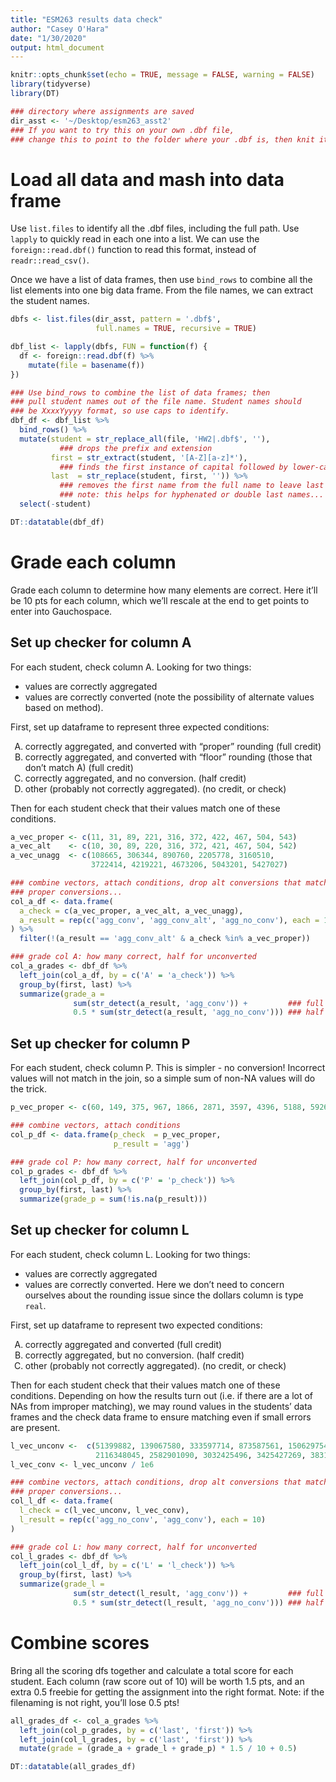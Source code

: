```yaml
---
title: "ESM263 results data check"
author: "Casey O'Hara"
date: "1/30/2020"
output: html_document
---
```


```r
knitr::opts_chunk$set(echo = TRUE, message = FALSE, warning = FALSE)
library(tidyverse)
library(DT)

### directory where assignments are saved
dir_asst <- '~/Desktop/esm263_asst2' 
### If you want to try this on your own .dbf file,
### change this to point to the folder where your .dbf is, then knit it
```

# Load all data and mash into data frame

Use `list.files` to identify all the .dbf files, including the full path.  Use `lapply` to quickly read in each one into a list.  We can use the `foreign::read.dbf()` function to read this format, instead of `readr::read_csv()`.

Once we have a list of data frames, then use `bind_rows` to combine all the list elements into one big data frame.  From the file names, we can extract the student names.

```r
dbfs <- list.files(dir_asst, pattern = '.dbf$',
                   full.names = TRUE, recursive = TRUE)

dbf_list <- lapply(dbfs, FUN = function(f) {
  df <- foreign::read.dbf(f) %>%
    mutate(file = basename(f))
})

### Use bind_rows to combine the list of data frames; then
### pull student names out of the file name. Student names should
### be XxxxYyyyy format, so use caps to identify.
dbf_df <- dbf_list %>%
  bind_rows() %>%
  mutate(student = str_replace_all(file, 'HW2|.dbf$', ''),
           ### drops the prefix and extension
         first = str_extract(student, '[A-Z][a-z]*'),
           ### finds the first instance of capital followed by lower-case
         last  = str_replace(student, first, '')) %>%
           ### removes the first name from the full name to leave last name
           ### note: this helps for hyphenated or double last names...
  select(-student)

DT::datatable(dbf_df)
```

# Grade each column

Grade each column to determine how many elements are correct.  Here it'll be 10 pts for each column, which we'll rescale at the end to get points to enter into Gauchospace.

## Set up checker for column A

For each student, check column A.  Looking for two things:

* values are correctly aggregated
* values are correctly converted (note the possibility of alternate values based on method).

First, set up dataframe to represent three expected conditions:

A) correctly aggregated, and converted with "proper" rounding (full credit)
B) correctly aggregated, and converted with "floor" rounding (those that don't match A) (full credit)
C) correctly aggregated, and no conversion. (half credit)
D) other (probably not correctly aggregated). (no credit, or check)

Then for each student check that their values match one of these conditions.  

```r
a_vec_proper <- c(11, 31, 89, 221, 316, 372, 422, 467, 504, 543)
a_vec_alt    <- c(10, 30, 89, 220, 316, 372, 421, 467, 504, 542)
a_vec_unagg  <- c(108665, 306344, 890760, 2205778, 3160510, 
                  3722414, 4219221, 4673206, 5043201, 5427027)

### combine vectors, attach conditions, drop alt conversions that match
### proper conversions...
col_a_df <- data.frame(
  a_check = c(a_vec_proper, a_vec_alt, a_vec_unagg),
  a_result = rep(c('agg_conv', 'agg_conv_alt', 'agg_no_conv'), each = 10)
) %>%
  filter(!(a_result == 'agg_conv_alt' & a_check %in% a_vec_proper))

### grade col A: how many correct, half for unconverted
col_a_grades <- dbf_df %>%
  left_join(col_a_df, by = c('A' = 'a_check')) %>%
  group_by(first, last) %>%
  summarize(grade_a = 
              sum(str_detect(a_result, 'agg_conv')) +         ### full credit
              0.5 * sum(str_detect(a_result, 'agg_no_conv'))) ### half credit
```



## Set up checker for column P

For each student, check column P.  This is simpler - no conversion! Incorrect values will not match in the join, so a simple sum of non-NA values will do the trick.

```r
p_vec_proper <- c(60, 149, 375, 967, 1866, 2871, 3597, 4396, 5188, 5926)

### combine vectors, attach conditions
col_p_df <- data.frame(p_check  = p_vec_proper,
                       p_result = 'agg')

### grade col P: how many correct, half for unconverted
col_p_grades <- dbf_df %>%
  left_join(col_p_df, by = c('P' = 'p_check')) %>%
  group_by(first, last) %>%
  summarize(grade_p = sum(!is.na(p_result)))
```

## Set up checker for column L

For each student, check column L.  Looking for two things:

* values are correctly aggregated
* values are correctly converted.  Here we don't need to concern ourselves about the rounding issue since the dollars column is type `real`.

First, set up dataframe to represent two expected conditions:

A) correctly aggregated and converted (full credit)
B) correctly aggregated, but no conversion. (half credit)
C) other (probably not correctly aggregated). (no credit, or check)

Then for each student check that their values match one of these conditions.  Depending on how the results turn out (i.e. if there are a lot of NAs from improper matching), we may round values in the students' data frames and the check data frame to ensure matching even if small errors are present.

```r
l_vec_unconv <-  c(51399882, 139067580, 333597714, 873587561, 1506297548,
                   2116348045, 2582901090, 3032425496, 3425427269, 3831109432)
l_vec_conv <- l_vec_unconv / 1e6

### combine vectors, attach conditions, drop alt conversions that match
### proper conversions...
col_l_df <- data.frame(
  l_check = c(l_vec_unconv, l_vec_conv),
  l_result = rep(c('agg_no_conv', 'agg_conv'), each = 10)
)

### grade col L: how many correct, half for unconverted
col_l_grades <- dbf_df %>%
  left_join(col_l_df, by = c('L' = 'l_check')) %>%
  group_by(first, last) %>%
  summarize(grade_l = 
              sum(str_detect(l_result, 'agg_conv')) +         ### full credit
              0.5 * sum(str_detect(l_result, 'agg_no_conv'))) ### half credit
```

# Combine scores

Bring all the scoring dfs together and calculate a total score for each student.  Each column (raw score out of 10) will be worth 1.5 pts, and an extra 0.5 freebie for getting the assignment into the right format.  Note: if the filenaming is not right, you'll lose 0.5 pts!

```r
all_grades_df <- col_a_grades %>%
  left_join(col_p_grades, by = c('last', 'first')) %>%
  left_join(col_l_grades, by = c('last', 'first')) %>%
  mutate(grade = (grade_a + grade_l + grade_p) * 1.5 / 10 + 0.5)

DT::datatable(all_grades_df)
```

